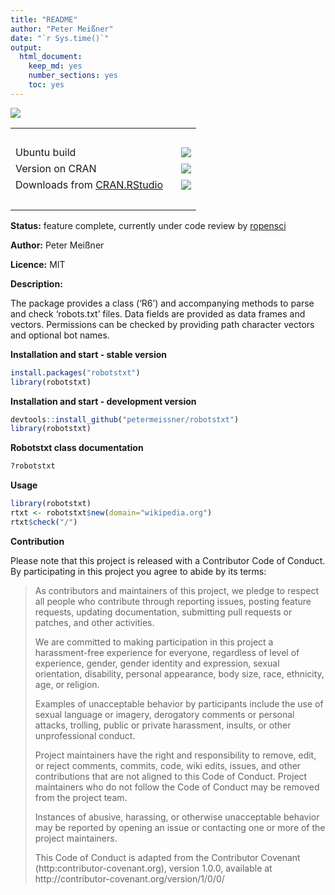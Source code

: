 ```yaml
---
title: "README"
author: "Peter Meißner"
date: "`r Sys.time()`"
output: 
  html_document: 
    keep_md: yes
    number_sections: yes
    toc: yes
---
```


![](logo/robotstxt.png)


<table>
<tr><td>&nbsp;</td></tr>
<tr>
<td> Ubuntu build </td>
<td> <a href="https://travis-ci.org/petermeissner/robotstxt"><img src="https://api.travis-ci.org/petermeissner/robotstxt.svg?branch=master"></a></td>
</tr>
<tr><td>Version on CRAN  </td> 
<td><a href="https://cran.r-project.org/web/packages/robotstxt/index.html"><img src="http://www.r-pkg.org/badges/version/robotstxt"></a></td></tr>
<tr>
<td>Downloads from <a href='http://cran.rstudio.com/'>CRAN.RStudio</a>&nbsp;&nbsp;&nbsp;</td>
<td><img src="http://cranlogs.r-pkg.org/badges/grand-total/robotstxt"></td>
</tr>
<tr><td>&nbsp;</td></tr>
</table>


**Status:** feature complete, currently under code review by [ropensci](https://github.com/ropensci/onboarding/issues/25)

**Author:** Peter Meißner

**Licence:** MIT

**Description:**

The package provides a class ('R6') and accompanying methods to
parse and check 'robots.txt' files. Data fields are provided as 
data frames and vectors. Permissions can be checked by providing
path character vectors and optional bot names. 



**Installation and start - stable version**

```r
install.packages("robotstxt")
library(robotstxt)
```


**Installation and start - development version**

```r
devtools::install_github("petermeissner/robotstxt")
library(robotstxt)
```


**Robotstxt class documentation**

```r
?robotstxt
```

**Usage**

```r
library(robotstxt)
rtxt <- robotstxt$new(domain="wikipedia.org")
rtxt$check("/")
```

**Contribution**

Please note that this project is released with a Contributor Code of Conduct. By participating in this project you agree to abide by its terms:

> As contributors and maintainers of this project, we pledge to respect all people who 
contribute through reporting issues, posting feature requests, updating documentation,
submitting pull requests or patches, and other activities.
> 
> We are committed to making participation in this project a harassment-free experience for
everyone, regardless of level of experience, gender, gender identity and expression,
sexual orientation, disability, personal appearance, body size, race, ethnicity, age, or religion.
> 
> Examples of unacceptable behavior by participants include the use of sexual language or
imagery, derogatory comments or personal attacks, trolling, public or private harassment,
insults, or other unprofessional conduct.
> 
> Project maintainers have the right and responsibility to remove, edit, or reject comments,
commits, code, wiki edits, issues, and other contributions that are not aligned to this 
Code of Conduct. Project maintainers who do not follow the Code of Conduct may be removed 
from the project team.
> 
> Instances of abusive, harassing, or otherwise unacceptable behavior may be reported by 
opening an issue or contacting one or more of the project maintainers.
> 
> This Code of Conduct is adapted from the Contributor Covenant 
(http:contributor-covenant.org), version 1.0.0, available at 
http://contributor-covenant.org/version/1/0/0/








